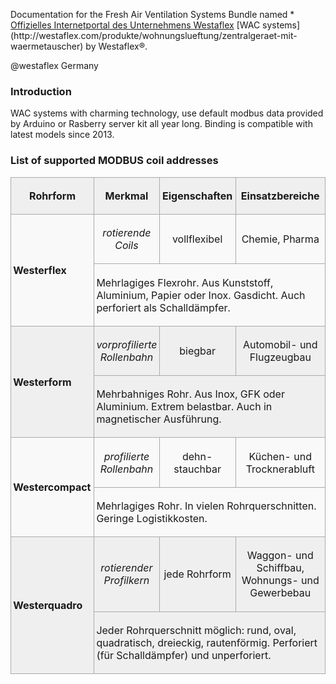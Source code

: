 Documentation for the Fresh Air Ventilation Systems Bundle named * [http://www.westaflex.com Offizielles Internetportal des Unternehmens Westaflex] [WAC systems](http://westaflex.com/produkte/wohnungslueftung/zentralgeraet-mit-waermetauscher) by Westaflex®.

@westaflex Germany

=== Introduction ===

WAC systems with charming technology, use default modbus data provided by Arduino or Rasberry server kit all year long. Binding is compatible with latest models since 2013. 

=== List of supported MODBUS coil addresses ===

{| style="margin: 1em 1em 1em 0; border: 1px #aaaaaa solid; border-collapse: collapse;"
|-
! width="150" style="border: 1px #aaaaaa solid; padding: 0.2em; background: #efefef; text-align: center;" | Rohrform !! style="border: 1px #aaaaaa solid; padding: 0.2em; background: #efefef; text-align: center;" | Merkmal !! width="150" style="border: 1px #aaaaaa solid; padding: 0.2em; background: #efefef; text-align: center;" | Eigenschaften !! width="300" style="border: 1px #aaaaaa solid; padding: 0.2em; background: #efefef; text-align: center;" | Einsatzbereiche
|-
|rowspan="2" style="border: 1px #aaaaaa solid; padding: 0.2em; background: #f9f9f9;" | '''Westerflex''' || align="center" style="border: 1px #aaaaaa solid; padding: 0.2em; background: #f9f9f9;" | ''rotierende Coils'' || align="center" style="border: 1px #aaaaaa solid; padding: 0.2em; background: #f9f9f9;" | vollflexibel || align="center" style="border: 1px #aaaaaa solid; padding: 0.2em; background: #f9f9f9;" |Chemie, Pharma
|-
|colspan="4" style="border: 1px #aaaaaa solid; padding: 0.2em; background: #f9f9f9;" | Mehrlagiges Flexrohr. Aus Kunststoff, Aluminium, Papier oder Inox. Gasdicht. Auch perforiert als Schalldämpfer.
|-
|rowspan="2" style="border: 1px #aaaaaa solid; padding: 0.2em; background: #efefef;" | '''Westerform''' || align="center" style="border: 1px #aaaaaa solid; padding: 0.2em; background: #efefef;" | ''vorprofilierte Rollenbahn'' || align="center" style="border: 1px #aaaaaa solid; padding: 0.2em; background: #efefef;" | biegbar || align="center" style="border: 1px #aaaaaa solid; padding: 0.2em; background: #efefef;" |Automobil- und Flugzeugbau
|-
|colspan="4" style="border: 1px #aaaaaa solid; padding: 0.2em; background: #efefef;" | Mehrbahniges Rohr. Aus Inox, GFK oder Aluminium. Extrem belastbar. Auch in magnetischer Ausführung.
|-
|rowspan="2" style="border: 1px #aaaaaa solid; padding: 0.2em; background: #f9f9f9;" | '''Westercompact''' || align="center" style="border: 1px #aaaaaa solid; padding: 0.2em; background: #f9f9f9;" | ''profilierte Rollenbahn'' || align="center" style="border: 1px #aaaaaa solid; padding: 0.2em; background: #f9f9f9;" | dehn-stauchbar || align="center" style="border: 1px #aaaaaa solid; padding: 0.2em; background: #f9f9f9;" |Küchen- und Trocknerabluft
|-
|colspan="4" style="border: 1px #aaaaaa solid; padding: 0.2em; background: #f9f9f9;" | Mehrlagiges Rohr. In vielen Rohrquerschnitten. Geringe Logistikkosten.
|-
|rowspan="2" style="border: 1px #aaaaaa solid; padding: 0.2em; background: #efefef;" | '''Westerquadro''' || align="center" style="border: 1px #aaaaaa solid; padding: 0.2em; background: #efefef;" | ''rotierender Profilkern'' || align="center" style="border: 1px #aaaaaa solid; padding: 0.2em; background: #efefef;" | jede Rohrform || align="center" style="border: 1px #aaaaaa solid; padding: 0.2em; background: #efefef;" |Waggon- und Schiffbau, Wohnungs- und Gewerbebau
|-
|colspan="4" style="border: 1px #aaaaaa solid; padding: 0.2em; background: #efefef;" | Jeder Rohrquerschnitt möglich: rund, oval, quadratisch, dreieckig, rautenförmig. Perforiert (für Schalldämpfer) und unperforiert.
|}






